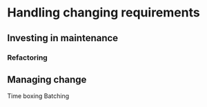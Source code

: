 # Handling changing requirements

## Investing in maintenance

### Refactoring

## Managing change

Time boxing
Batching
